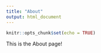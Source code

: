```yaml
---
title: "About"
output: html_document
---
```


```r
knitr::opts_chunk$set(echo = TRUE)
```

This is the About page!